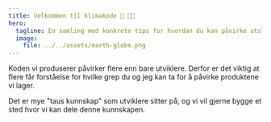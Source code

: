 ```yaml
---
title: Velkommen til klimakode 🌱 👩‍💻
hero:
  tagline: En samling med konkrete tips for hvordan du kan påvirke utslippene fra de digitale tjenestene vi lager.
  image:
    file: ../../assets/earth-globe.png
---
```

Koden vi produserer påvirker flere enn bare utviklere. Derfor er det viktig at flere får forståelse for hvilke grep du og jeg kan ta for å påvirke produktene vi lager.

Det er mye "taus kunnskap" som utviklere sitter på, og vi vil gjerne bygge et sted hvor vi kan dele denne kunnskapen.
